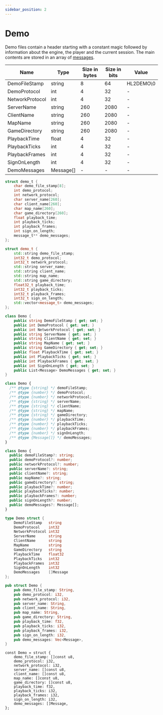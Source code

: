 ```yaml
---
sidebar_position: 2
---
```


# Demo

Demo files contain a header starting with a constant magic followed by information about the engine, the player and the
current session. The main contents are stored in an array of [messages](./messages).

<!-- @dem-gen-begin:Demo -->

<Tabs groupId="lang">
<TabItem value="overview" label="Overview">

| Name | Type | Size in bytes | Size in bits | Value |
| --- | --- | --- | --- | --- |
| DemoFileStamp | string | 8 | 64 | HL2DEMO\0 |
| DemoProtocol | int | 4 | 32 | - |
| NetworkProtocol | int | 4 | 32 | - |
| ServerName | string | 260 | 2080 | - |
| ClientName | string | 260 | 2080 | - |
| MapName | string | 260 | 2080 | - |
| GameDirectory | string | 260 | 2080 | - |
| PlaybackTime | float | 4 | 32 | - |
| PlaybackTicks | int | 4 | 32 | - |
| PlaybackFrames | int | 4 | 32 | - |
| SignOnLength | int | 4 | 32 | - |
| DemoMessages | Message[] | - | - | - |

</TabItem>
<TabItem value="c" label="C">

```c
struct demo_t {
    char demo_file_stamp[8];
    int demo_protocol;
    int network_protocol;
    char server_name[260];
    char client_name[260];
    char map_name[260];
    char game_directory[260];
    float playback_time;
    int playback_ticks;
    int playback_frames;
    int sign_on_length;
    message_t** demo_messages;
};
```

</TabItem>
<TabItem value="cpp" label="C++">

```cpp
struct demo_t {
    std::string demo_file_stamp;
    int32_t demo_protocol;
    int32_t network_protocol;
    std::string server_name;
    std::string client_name;
    std::string map_name;
    std::string game_directory;
    float32_t playback_time;
    int32_t playback_ticks;
    int32_t playback_frames;
    int32_t sign_on_length;
    std::vector<message_t> demo_messages;
};
```

</TabItem>
<TabItem value="csharp" label="C#">

```csharp
class Demo {
    public string DemoFileStamp { get; set; }
    public int DemoProtocol { get; set; }
    public int NetworkProtocol { get; set; }
    public string ServerName { get; set; }
    public string ClientName { get; set; }
    public string MapName { get; set; }
    public string GameDirectory { get; set; }
    public float PlaybackTime { get; set; }
    public int PlaybackTicks { get; set; }
    public int PlaybackFrames { get; set; }
    public int SignOnLength { get; set; }
    public List<Message> DemoMessages { get; set; }
}
```

</TabItem>
<TabItem value="js" label="JS">

```js
class Demo {
  /** @type {string} */ demoFileStamp;
  /** @type {number} */ demoProtocol;
  /** @type {number} */ networkProtocol;
  /** @type {string} */ serverName;
  /** @type {string} */ clientName;
  /** @type {string} */ mapName;
  /** @type {string} */ gameDirectory;
  /** @type {number} */ playbackTime;
  /** @type {number} */ playbackTicks;
  /** @type {number} */ playbackFrames;
  /** @type {number} */ signOnLength;
  /** @type {Message[]} */ demoMessages;
}
```

</TabItem>
<TabItem value="ts" label="TS">

```ts
class Demo {
  public demoFileStamp?: string;
  public demoProtocol?: number;
  public networkProtocol?: number;
  public serverName?: string;
  public clientName?: string;
  public mapName?: string;
  public gameDirectory?: string;
  public playbackTime?: number;
  public playbackTicks?: number;
  public playbackFrames?: number;
  public signOnLength?: number;
  public demoMessages?: Message[];
}
```

</TabItem>
<TabItem value="go" label="Go">

```go
type Demo struct {
	DemoFileStamp   string
	DemoProtocol    int32
	NetworkProtocol int32
	ServerName      string
	ClientName      string
	MapName         string
	GameDirectory   string
	PlaybackTime    float32
	PlaybackTicks   int32
	PlaybackFrames  int32
	SignOnLength    int32
	DemoMessages    []Message
};
```

</TabItem>
<TabItem value="rust" label="Rust">

```rust
pub struct Demo {
    pub demo_file_stamp: String,
    pub demo_protocol: i32,
    pub network_protocol: i32,
    pub server_name: String,
    pub client_name: String,
    pub map_name: String,
    pub game_directory: String,
    pub playback_time: f32,
    pub playback_ticks: i32,
    pub playback_frames: i32,
    pub sign_on_length: i32,
    pub demo_messages: Vec<Message>,
}
```

</TabItem>
<TabItem value="zig" label="Zig">

```zig
const Demo = struct {
    demo_file_stamp: []const u8,
    demo_protocol: i32,
    network_protocol: i32,
    server_name: []const u8,
    client_name: []const u8,
    map_name: []const u8,
    game_directory: []const u8,
    playback_time: f32,
    playback_ticks: i32,
    playback_frames: i32,
    sign_on_length: i32,
    demo_messages: []Message,
};
```

</TabItem>
</Tabs>

<!-- @dem-gen-end:Demo -->

